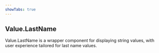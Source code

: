 ```yaml
---
showTabs: true
---
```


## Value.LastName

Value.LastName is a wrapper component for displaying string values, with user experience tailored for last name values.
